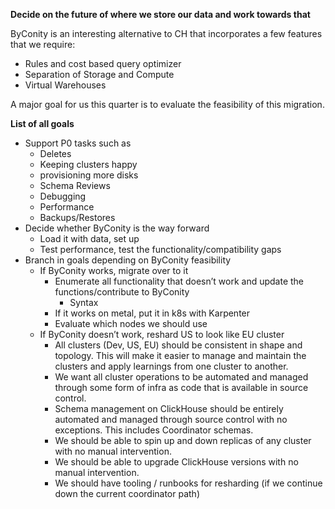 **Decide on the future of where we store our data and work towards that**

ByConity is an interesting alternative to CH that incorporates a few features that we require:
- Rules and cost based query optimizer
- Separation of Storage and Compute
- Virtual Warehouses

A major goal for us this quarter is to evaluate the feasibility of this migration.


**List of all goals**

- Support P0 tasks such as 
    - Deletes
    - Keeping clusters happy
    - provisioning more disks
    - Schema Reviews
    - Debugging
    - Performance
    - Backups/Restores
- Decide whether ByConity is the way forward
    - Load it with data, set up 
    - Test performance, test the functionality/compatibility gaps
- Branch in goals depending on ByConity feasibility
    - If ByConity works, migrate over to it
        - Enumerate all functionality that doesn’t work and update the functions/contribute to ByConity
            - Syntax
        - If it works on metal, put it in k8s with Karpenter
        - Evaluate which nodes we should use
    - If ByConity doesn’t work, reshard US to look like EU cluster
        - All clusters (Dev, US, EU) should be consistent in shape and topology. This will make it easier to manage and maintain the clusters and apply learnings from one cluster to another.
        - We want all cluster operations to be automated and managed through some form of infra as code that is available in source control.
        - Schema management on ClickHouse should be entirely automated and managed through source control with no exceptions. This includes Coordinator schemas.
        - We should be able to spin up and down replicas of any cluster with no manual intervention.
        - We should be able to upgrade ClickHouse versions with no manual intervention.
        - We should have tooling / runbooks for resharding (if we continue down the current coordinator path)
